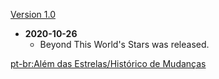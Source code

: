{{Change History/Header}}
[[Version 1.0]]
* '''2020-10-26'''
** Beyond This World's Stars was released.
<noinclude>


[[pt-br:Além das Estrelas/Histórico de Mudanças]]
</noinclude>